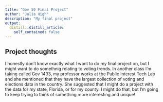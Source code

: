 ```yaml
---
title: "Gov 50 Final Project"
author: "Julia High"
description: "My final project"
output:
  distill::distill_article:
    self_contained: false
---
```




## Project thoughts

I honestly don't know exactly what I want to do my final project on, but I might want to do somethnig relating to voting trends. In another class I'm taking called Gov 1433, my professor works at the Public Interest Tech Lab and she mentioned that they have the largest collection of voting and elections data in the country. She suggested that I might do a project with the data for my state, Florida, or for my county. I might do that, but I'm going to keep trying to think of something more interesting and unique!
